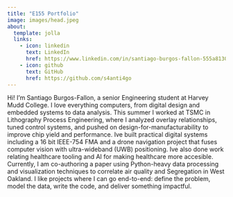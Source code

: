 ```yaml
---
title: "E155 Portfolio"
image: images/head.jpeg
about:
  template: jolla
  links:
    - icon: linkedin
      text: LinkedIn
      href: https://www.linkedin.com/in/santiago-burgos-fallon-555a81309/
    - icon: github
      text: GitHub
      href: https://github.com/s4anti4go
---
```



Hi! I’m Santiago Burgos-Fallon, a senior Engineering student at Harvey Mudd College. I love everything computers, from digital design and embedded systems to data analysis. This summer I worked at TSMC in Lithography Process Engineering, where I analyzed overlay relationships, tuned control systems, and pushed on design-for-manufacturability to improve chip yield and performance. Ive built practical digital systems including a 16 bit IEEE-754 FMA and a drone navigation project that fuses computer vision with ultra-wideband (UWB) positioning. Ive also done work relating healthcare tooling and AI for making healthcare more accesible. Currently, I am co-authoring a paper using Python-heavy data processing and visualization techniques to correlate air quality and Segregation in West Oakland. I like projects where I can go end-to-end: define the problem, model the data, write the code, and deliver something impactful.


